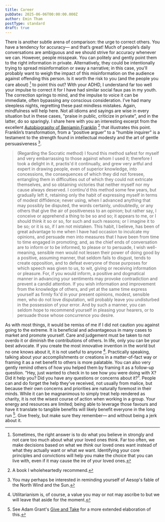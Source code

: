 ```yaml
---
title: Career
pubDate: 2025-06-06T00:00:00.000Z
author: Emin Tham
postType: standard
draft: true
---
```


There is another subtle arena of comparison: the urge to correct others. You have a tendency for accuracy— and that’s great! Much of people’s daily conversations are ambiguous and we should strive for accuracy whenever we can. However, people misspeak. You can politely and gently point them to the right information in private. Alternatively, they could be intentionally trying to
spread misinformation or sway a narrative; in this case, you'll probably want
to weigh the impact of this misinformation on the audience against offending
this person. Is it worth the risk to you (and the people you care about) [^selfish] to point this out? With your ADHD, I understand far too well your impulse to correct it for I have had similar social faux pas in my youth. The correction springs to mind, and the impulse to voice it can be immediate, often bypassing any conscious consideration. I’ve had many sleepless nights, regretting these past mindless mistakes. Again, mindfulness will help here. Not all idioms and
sayings are wise in every situation but in these cases, "praise in public,
criticize in private", and in the latter, do so sparingly. I share here
with you an interesting excerpt from the excellent [Autobiography of Benjamin
Franklin](https://www.gutenberg.org/files/20203/20203-h/20203-h.htm) [^5] that illustrates this point. Franklin’s transformation, from a
"positive arguer" to a "humble inquirer" is a testament to the strength found
in intellectual modesty and the art of gentle persuasiveness [^6].

> (Regarding the Socratic method) I found this method safest for myself and very embarrassing to those against whom I used it; therefore I took a delight in it, practis'd it continually, and grew very artful and expert in drawing people, even of superior knowledge, into concessions, the consequences of which they did not foresee, entangling them in difficulties out of which they could not extricate themselves, and so obtaining victories that neither myself nor my cause always deserved. I continu'd this method some few years, but gradually left it, retaining only the habit of expressing myself in terms of modest diffidence; never using, when I advanced anything that may possibly be disputed, the words certainly, undoubtedly, or any others that give the air of positiveness to an opinion; but rather say, I conceive or apprehend a thing to be so and so; it appears to me, or I should think it so or so, for such and such reasons; or I imagine it to be so; or it is so, if I am not mistaken. This habit, I believe, has been of great advantage to me when I have had occasion to inculcate my opinions, and persuade men into measures that I have been from time to time engaged in promoting; and, as the chief ends of conversation are to inform or to be informed, to please or to persuade, I wish well-meaning, sensible men would not lessen their power of doing good by a positive, assuming manner, that seldom fails to disgust, tends to create opposition, and to defeat everyone of those purposes for which speech was given to us, to wit, giving or receiving information or pleasure. For, if you would inform, a positive and dogmatical manner in advancing your sentiments may provoke contradiction and prevent a candid attention. If you wish information and improvement from the knowledge of others, and yet at the same time express yourself as firmly fix'd in your present opinions, modest, sensible men, who do not love disputation, will probably leave you undisturbed in the possession of your error. And by such a manner, you can seldom hope to recommend yourself in pleasing your hearers, or to persuade those whose concurrence you desire. 

As with most things, it would be remiss of me if I did not caution you against
going to the extreme. It is beneficial and advantageous in many cases to market
and promote yourself. Care and judgement must be taken to not overdo it or
diminish the contributions of others. In life, only you can be your best
advocate. If you create the most innovative invention in the world but no one
knows about it, it is not useful to anyone [^7]. Practically speaking, talking
about your accomplishments or creations in a matter-of-fact way or framing it
as a net benefit to others is more palatable. You can also very gently remind
others of how you helped them by framing it as a follow-up question. "Hey,
just wanted to check in to see how you were doing with X? Did it help you? Did
you have any questions or concerns about it?". People can and do forget the
help they've received, not usually from malice, but because their own concerns
and priorities are naturally foremost in their minds. While it can be magnanimous to simply treat help rendered as charity, it is not the wisest course of action when working in a group. Your energy and resources are limited; being able to leverage those favours and have it translate to tangible benefits will likely benefit everyone in the long run [^8]. Give freely, but make sure they remember— and without being a jerk about it.

[^selfish]: Sometimes, the right answer is to do what you believe in strongly
        and not care too much about what your loved ones think. Far too often,
        we make decisions based on what we *think* our loved ones want
        instead of what they actually want or what *we* want. Identifying your
        core principles and convictions will help you make the choice that
        you can live with, even if it may cause the ire of your loved ones.
[^3]: The book [Supersurvivors](https://amzn.to/3ZGrDme) by Lee Kravetz offers stories of people who have experienced this and thrived. If this resonates with you, I suggest availing yourself of this resource.
[^5]: A book I wholeheartedly recommend.
[^6]: You may perhaps be interested in reminding yourself of Aesop's fable of the North Wind and the Sun.
[^7]: Utilitarianism is, of course, a value you may or not may ascribe to but we will leave that aside for the moment.
[^8]: See Adam Grant's [Give and Take](https://amzn.to/3SNof5z) for a more extended elaboration of this.
[^daoyou]: translation: partner along the Path or fellow traveler.
[^zgf]: Marquis of the late Qing dynasty [曾国藩](https://en.m.wikipedia.org/wiki/Zeng_Guofan)
[^cgt]: There is a similar quote from《菜根谭》that is a bit more bombastic “操存要有真宰，无真宰则遇事便倒，何以植顶天立地之砥柱！应用要有圆机，无圆机则触物有碍，何以成旋乾转坤之经纶！”.
[^therapy]: Therapy is widely regarded as the most recommended way of shedding mental and behavioural habits in modern times. While therapy (with the right therapist) excels at unearthing deeply rooted mental shortcuts, early adoption of mindfulness, self-awareness, and meditation can help you identify and uproot these habits before they take hold. Moreover, they do not require an external party to help you and require no lengthy search process for the right fit.
